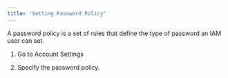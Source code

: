 ```yaml
---
title: "Setting Password Policy"
---
```


A password policy is a set of rules that define the type of password an IAM user can set.

1. Go to Account Settings

2. Specify the password policy.

